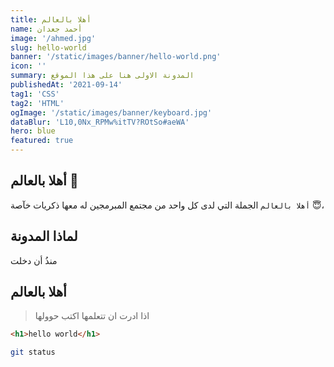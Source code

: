 ```yaml
---
title: أهلا بالعالم
name: أحمد جعدان
image: '/ahmed.jpg'
slug: hello-world
banner: '/static/images/banner/hello-world.png'
icon: ''
summary: المدونة الاولى هنا على هذا الموقع
publishedAt: '2021-09-14'
tag1: 'CSS'
tag2: 'HTML'
ogImage: '/static/images/banner/keyboard.jpg'
dataBlur: 'L10,0Nx_RPMw%itTV?ROtSo#aeWA'
hero: blue
featured: true
---
```


## أهلا بالعالم 👋

`أهلا بالعالم` الجملة التي لدى كل واحد من مجتمع المبرمجين له معها ذكريات خآصة 😇، 

## لماذا المدونة

منذُ أن دخلت 

## أهلا بالعالم
> اذا ادرت ان تتعلمها اكتب حوولها

```html
<h1>hello world</h1>
```
```bash
git status
```